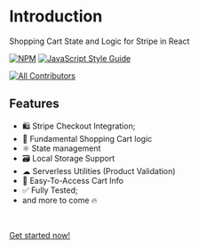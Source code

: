 # Introduction

Shopping Cart State and Logic for Stripe in React

[![NPM](https://img.shields.io/npm/v/use-stripe-cart.svg)](https://www.npmjs.com/package/use-stripe-cart) [![JavaScript Style Guide](https://img.shields.io/badge/code_style-standard-brightgreen.svg)](https://standardjs.com)

<!-- ALL-CONTRIBUTORS-BADGE:START - Do not remove or modify this section -->

[![All Contributors](https://img.shields.io/badge/all_contributors-5-orange.svg?style=flat-square)](#contributors-)

<!-- ALL-CONTRIBUTORS-BADGE:END -->

## Features

- 🛍 Stripe Checkout Integration;
- 🛒 Fundamental Shopping Cart logic
- ⚛️ State management
- 🗃 Local Storage Support
- ☁︎ Serverless Utilities (Product Validation)
- 🧾 Easy-To-Access Cart Info
- ✅ Fully Tested;
- and more to come 🔥

<br />

[Get started now!](/getting-started)

